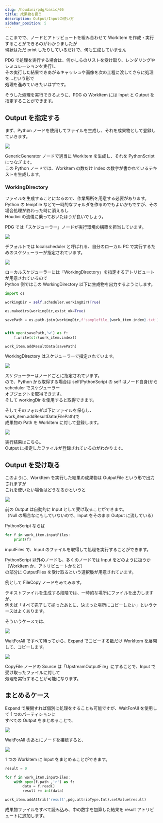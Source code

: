 ```yaml
---
slug: /houdini/pdg/basic/05
title: 成果物を扱う
description: Output/Inputの使い方
sidebar_position: 5
---
```


ここまでで、ノードとアトリビュートを組み合わせて WorkItem を作成・実行することができるのがわかりましたが  
現状はただ print したりしているだけで、何も生成していません

PDG で処理を実行する場合は、何かしらのリストを受け取り、レンダリングやシミュレーションを実行し  
その実行した結果できあがるキャッシュや画像を次の工程に渡してさらに処理を...という形で  
処理を進めていきたいはずです。

そうした処理を実行できるように、PDG の WorkItem には Input と Output を指定することができます。

## Output を指定する

まず、Python ノードを使用してファイルを生成し、それを成果物として登録していきます。

![](https://gyazo.com/1f8e1065cc756a063f35c940bb0f592f.png)

GenericGenerator ノードで適当に WorkItem を生成し、それを PythonScript につなぎます。  
この Python ノードでは、WorkItem の数だけ Index の数字が書かれているテキストを生成します。

### WorkingDirectory

ファイルを生成することになるので、作業場所を用意する必要があります。  
Python の tempfile などで一時的なフォルダを作るのでもよいかもですが、その場合処理が終わった時に消えるし  
Houdini の流儀に乗っておいたほうが良いでしょう。

PDG では「スケジューラー」ノードが実行環境の構築を担当しています。

![](https://gyazo.com/6eafc02c2c8f800f9828ca577634a368.png)

デフォルトでは localscheduler と呼ばれる、自分のローカル PC で実行するためのスケジューラーが指定されています。

![](https://gyazo.com/0469ecd85d4edb7bd003e6ce4a568aa7.png)

ローカルスケジューラーには「WorkingDirectory」を指定するアトリビュートが用意されているので  
Python 側ではこの WorkingDirectory 以下に生成物を出力するようにします。

```python
import os

workingDir = self.scheduler.workingDir(True)

os.makedirs(workingDir,exist_ok=True)

savePath = os.path.join(workingDir,f'samplefile_{work_item.index}.txt')


with open(savePath,'w') as f:
    f.write(str(work_item.index))

work_item.addResultData(savePath)
```

WorkingDirectory はスケジューラーで指定されています。

![](https://gyazo.com/640fcac850d43493edd22ddc08377199.png)

スケジューラーはノードごとに指定されています。  
ので、Python から取得する場合は self(PythonScript の self はノード自身)から scheduler でスケジューラー  
オブジェクトを取得できます。  
そして workingDir を使用すると取得できます。

そしてそのフォルダ以下にファイルを保存し、work_item.addResultData(FilePath)で  
成果物の Path を WorkItem に対して登録します。

![](https://gyazo.com/4a233ac40926729c5a440454bf892fa6.png)

実行結果はこちら。  
Output に指定したファイルが登録されているのがわかります。

## Output を受け取る

このように、WorkItem を実行した結果の成果物は OutputFile という形で出力されますが  
これを使いたい場合はどうなるかというと

![](https://gyazo.com/a20ec675fed6fc0cd206926480da5c93.png)

前の Output は自動的に Input として受け取ることができます。  
（Null の場合なにもしていないので、Input をそのまま Output に流している）

PythonScript ならば

```python
for f in work_item.inputFiles:
    print(f)
```

inputFiles で、Input のファイルを取得して処理を実行することができます。

PythonScript 以外のノードも、多くのノードでは Input をどのように扱うか（WorkItem か、アトリビュートかなど）  
の部分に OutputFiles を受け取るという選択肢が用意されています。

例として FileCopy ノードをみてみます。

テキストファイルを生成する段階では、一時的な場所にファイルを出力しますが、  
例えば「すべて完了して揃ったあとに、決まった場所にコピーしたい」というケースはよくあります。

そういうケースでは、

![](https://gyazo.com/3914f73de2d83982e5ee8851ccb35a4a.png)

WaitForAll ですべて待ってから、Expand でコピーする数だけ WorkItem を展開して、コピーします。

![](https://gyazo.com/0a021e2da2213f1e6375d2005e57c883.png)

CopyFile ノードの Source は「UpstreamOutputFile」にすることで、Input で受け取ったファイルに対して  
処理を実行することが可能になります。

## まとめるケース

Expand で展開すれば個別に処理をすることも可能ですが、WaitForAll を使用して 1 つのパーティションに  
すべての Output をまとめることで、

![](https://gyazo.com/735d9d97cb55f4a1445483ce54dd9a0a.png)

WaitForAll のあとにノードを接続すると、

![](https://gyazo.com/9b15a6fae8ecdf8eaa3aa67bbc9b9941.png)

1 つの WorkItem に Input をまとめることができます。

```python
result = 0

for f in work_item.inputFiles:
    with open(f.path ,'r') as f:
        data = f.read()
        result += int(data)

work_item.addAttrib('result',pdg.attribType.Int).setValue(result)
```

成果物ファイルをすべて読み込み、中の数字を加算した結果を result アトリビュートに追加します。
